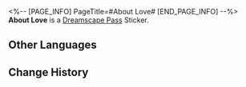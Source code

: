 <%-- [PAGE_INFO]
PageTitle=#About Love#
[END_PAGE_INFO] --%>
{{Stub|Location information}}
{{Item Infobox
|id          = 223022
|image       = Dreamscape Pass Sticker Text.png
|type        = Dreamscape Pass Sticker
|type2       = Big Squanderer Stickers
|invCategory = 
|rarity      = 4
|effect      = Digital stickers that can be used to decorate the pages of the Dreamtour Handbook. They come in many different styles.
|description = 
|source1     = [[Meet a romantically obsessed billboard "Sales Rep"]]
}}
{{Description|Of course you can find your true love here, although it is artificial.}}
'''About Love''' is a [[Dreamscape Pass]] Sticker.

==Other Languages==
{{Other Languages
|en   = About Love
|zhs  = 有关爱
|zht  = 有關愛
|ja   = 愛について
|ko   = 사랑에 관해
|es   = Acerca del amor
|fr   = À propos de l'amour
|ru   = О любви
|th   = เกี่ยวกับความรัก
|vi   = Về Tình Yêu
|de   = Über Liebe
|id   = Tentang Cinta
|pt   = Sobre o Amor
}}

==Change History==
{{Change History|2.0}}